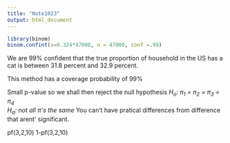 ```yaml
---
title: "Note1023"
output: html_document
---
```


```r
library(binom)
binom.confint(x=0.324*47000, n = 47000, conf =.99)
```

We are 99% confident that the true proportion of household in the US has a cat is between 31.8 percent and 32.9 percent. 

This method has a coverage probability of 99%

Small p-value so we shall then reject the null hypothesis
*$H_o$: $\pi_1$  = $\pi_2$  = $\pi_3$  = $\pi_4$*     
*$H_a$: not all $\pi$'s the same*
You can't have pratical differences from difference that arent' significant.

pf(3,2,10)
1-pf(3,2,10)
